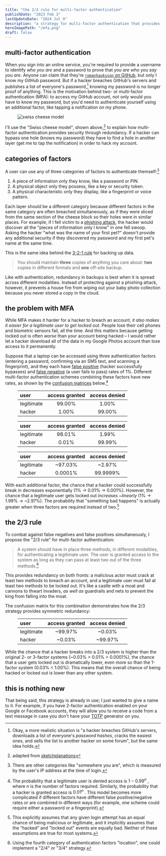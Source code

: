 ```yaml
---
title: "the 2/3 rule for multi-factor authentication"
publishDate: "2023 Feb 3"
lastUpdateDate: "2024 Jul 9"
description: "a strategy for multi-factor authentication that provides symmetric redundancy against both false positives and false negatives"
heroImagePath: "/mfa.png"
draft: false
---
```


## multi-factor authentication  

When you sign into an online service, you're required to provide a username to identify *who you are* and a password to prove that *you are who you say you are*. Anyone can claim that they're [`romanhauksson` on GitHub](https://github.com/romanhauksson), but only I know my GitHub password. But if a hacker breaches GitHub's servers and publishes a list of everyone's password,[^1] knowing my password is no longer proof of anything. This is the motivation behind two- or multi-factor authentication (MFA): to access my GitHub account, not only would you have to know my password, but you'd need to authenticate yourself using an additional factor, like tapping a notification on my phone.

[^1]: Okay, a more realistic situation is "a hacker breaches GitHub's servers, downloads a list of everyone's *password hashes*, cracks the easiest ones, and sells the list to another hacker on some forum", but the same idea holds.

<Figure>
  <Image src={swissCheeseModel} alt="swiss cheese model" />
</Figure>

I'll use the "Swiss cheese model", shown above,[^2] to explain how multi-factor authentication provides security through redundancy. If a hacker can bypass one hole (knows my password) they have to find a hole in another layer (get me to tap the notification) in order to hack my account.

[^2]: adapted from [sketchplanations](https://sketchplanations.com/the-swiss-cheese-model)

## categories of factors

A user can use any of three categories of factors to authenticate themself:[^3]

[^3]: There are other categories like "somewhere you are", which is measured by the user's IP address at the time of login.

1. A piece of information only they know, like a password or PIN.  
2. A physical object only they possess, like a key or security token.  
3. A physical characteristic only they display, like a fingerprint or voice pattern.

Each layer should be a different category because different factors in the same category are often breached simultaneously, as if they were sliced from the same section of the cheese block so their holes were in similar places. For example, if I fell victim to a [phishing attack](https://en.wikipedia.org/wiki/Phishing), the hacker would discover all the "pieces of information only I know" in one fell swoop. Asking the hacker "what was the name of your first pet?" doesn't provide any additional security if they discovered my password and my first pet's name at the same time.  

This is the same idea behind the [3-2-1 rule](https://www.hanselman.com/blog/the-computer-backup-rule-of-three) for backing up data.  

> You should maintain **three** copies of anything you care about: **two** copies in different formats and **one** off-site backup.  

Like with authentication, redundancy in backups is best when it is spread across different modalities. Instead of protecting against a phishing attack, however, it prevents a house fire from wiping out your baby photo collection because you never stored a copy in the cloud.

## the problem with MFA

While MFA makes it harder for a hacker to breach an account, *it also makes it easier for a legitimate user to get locked out*. People lose their cell phones and biometric sensors fail, all the time. And this matters because getting locked out is often *worse* than your account being hacked – I would rather let a hacker download all of the data in my Google Photos account than lose access to it permanently.  

Suppose that a laptop can be accessed using three authentication factors (entering a password, confirming via an SMS text, and scanning a fingerprint), and they each have [false positive](https://en.wikipedia.org/wiki/False_positives_and_false_negatives) (hacker successfully bypasses) and [false negative](https://en.wikipedia.org/wiki/False_positives_and_false_negatives) (a user fails to pass) rates of 1%. Different multi-factor authentication schemes combining these factors have new rates, as shown by the [confusion matrices](https://en.wikipedia.org/wiki/Confusion_matrix) below.[^4]

[^4]: The probability that a legitimate user is denied access is $1-0.99^n$ , where $n$ is the number of factors required. Similarly, the probability that a hacker is granted access is $0.01^n$ . This model becomes more complicated if different factors have different false positive/negative rates or are combined in different ways (for example, one scheme could require either a password or a fingerprint).

<Figure caption="only password required">

| user | access granted | access denied |
| :--- | :---: | :---: |
| legitimate | 99.00% | 1.00% |
| hacker | 1.00% | 99.00% |

</Figure>

<Figure caption="password and SMS required">

| user | access granted | access denied |
| :--- | :---: | :---: |
| legitimate | 98.01% | 1.99% |
| hacker | 0.01% | 99.99% |

</Figure>

<Figure caption="password, SMS, and fingerprint required">

| user | access granted | access denied |
| :--- | :---: | :---: |
| legitimate | ~97.03% | ~2.97% |
| hacker | 0.0001% | 99.9999% |

</Figure>

With each additional factor, the chance that a hacker could successfully break in decreases exponentially (1% -> 0.01% -> 0.001%). However, the chance that a legitimate user gets locked out *increases ~linearly* (1% -> 1.99% -> ~2.97%). The probability that "something bad happens" is actually greater when three factors are required instead of two.[^5]

[^5]: This explicitly assumes that any given login attempt has an equal chance of being malicious or legitimate, and it implicitly assumes that the "hacked" and "locked out" events are equally bad. Neither of these assumptions are true for most systems.

## the 2/3 rule  

To combat against false negatives and false positives simultaneously, I propose the "2/3 rule" for multi-factor authentication:  

> A system should have in place three methods, in different modalities, for authenticating a legitimate user. The user is granted access to the system as long as they can pass at least two out of the three methods.[^6]  

[^6]: Using the fourth category of authentication factors "location", one could implement a "2/4" or "3/4" strategy.

This provides redundancy on both fronts: a malicious actor must crack at least two methods to breach an account, and a legitimate user must fail at least two methods to be locked out. It's like a castle with a moat and cannons to thwart invaders, *as well as* guardrails and nets to prevent the king from falling into the moat.  

The confusion matrix for this combination demonstrates how the 2/3 strategy provides symmetric redundancy:

<Figure caption="at least two of password, TOTP, or fingerprint">

| user | access granted | access denied |
| :--- | :---: | :---: |
| legitimate | ~99.97% | ~0.03% |
| hacker | ~0.03% | ~99.97% |

</Figure>

While the chance that a hacker breaks into a 2/3 system is higher than the original 2- or 3-factor systems (~0.03% > 0.01% > 0.0001%), the chance that a user gets locked out is dramatically lower, even more so than the 1-factor system (0.03% < 1.00%). This means that the overall chance of being hacked or locked out is lower than any other system.  

## this is nothing new  

That being said, this strategy is already in use; I just wanted to give a name to it. For example, if you have 2-factor authentication enabled on your Google or Facebook accounts, they will allow you to receive a code from a text message in case you don't have your [TOTP](https://en.wikipedia.org/wiki/Time-based_one-time_password) generator on you.  